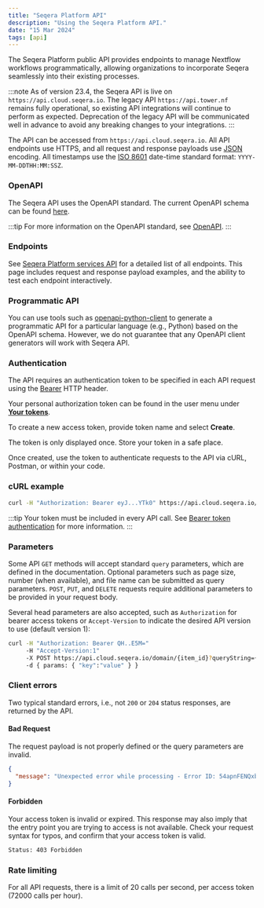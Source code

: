 ```yaml
---
title: "Seqera Platform API"
description: "Using the Seqera Platform API."
date: "15 Mar 2024"
tags: [api]
---
```


The Seqera Platform public API provides endpoints to manage Nextflow workflows programmatically, allowing organizations to incorporate Seqera seamlessly into their existing processes.

:::note
As of version 23.4, the Seqera API is live on `https://api.cloud.seqera.io`. The legacy API `https://api.tower.nf` remains fully operational, so existing API integrations will continue to perform as expected. Deprecation of the legacy API will be communicated well in advance to avoid any breaking changes to your integrations.
:::

The API can be accessed from `https://api.cloud.seqera.io`. All API endpoints use HTTPS, and all request and response payloads use [JSON](https://www.json.org/) encoding. All timestamps use the [ISO 8601](https://www.iso.org/iso-8601-date-and-time-format.html) date-time standard format: `YYYY-MM-DDTHH:MM:SSZ`.

### OpenAPI

The Seqera API uses the OpenAPI standard. The current OpenAPI schema can be found [here](https://cloud.seqera.io/openapi/seqera-api-latest.yml).

:::tip
For more information on the OpenAPI standard, see [OpenAPI](https://swagger.io/specification/).
:::

### Endpoints

See [Seqera Platform services API](https://cloud.seqera.io/openapi/index.html) for a detailed list of all endpoints. This page includes request and response payload examples, and the ability to test each endpoint interactively.

### Programmatic API

You can use tools such as [openapi-python-client](https://github.com/openapi-generators/openapi-python-client) to generate a programmatic API for a particular language (e.g., Python) based on the OpenAPI schema. However, we do not guarantee that any OpenAPI client generators will work with Seqera API.

### Authentication

The API requires an authentication token to be specified in each API request using the
[Bearer](https://swagger.io/docs/specification/authentication/bearer-authentication) HTTP header.

Your personal authorization token can be found in the user menu under [**Your tokens**](https://cloud.seqera.io/tokens).

To create a new access token, provide token name and select **Create**.

The token is only displayed once. Store your token in a safe place.

Once created, use the token to authenticate requests to the API via cURL, Postman, or within your code.

### cURL example

```bash
curl -H "Authorization: Bearer eyJ...YTk0" https://api.cloud.seqera.io/workflow
```

:::tip
Your token must be included in every API call. See [Bearer token authentication](https://swagger.io/docs/specification/authentication/bearer-authentication) for more information.
:::

### Parameters

Some API `GET` methods will accept standard `query` parameters, which are defined in the documentation. Optional parameters such as page size, number (when available), and file name can be submitted as query parameters. `POST`, `PUT`, and `DELETE` requests require additional parameters to be provided in your request body.

Several head parameters are also accepted, such as `Authorization` for bearer access tokens or `Accept-Version` to indicate the desired API version to use (default version 1):

```bash
curl -H "Authorization: Bearer QH..E5M="
     -H "Accept-Version:1"
     -X POST https://api.cloud.seqera.io/domain/{item_id}?queryString={value}
     -d { params: { "key":"value" } }

```

### Client errors

Two typical standard errors, i.e., not `200` or `204` status responses, are returned by the API.

#### Bad Request

The request payload is not properly defined or the query parameters are invalid.

```json
{
  "message": "Unexpected error while processing - Error ID: 54apnFENQxbvCr23JaIjLb"
}
```

#### Forbidden

Your access token is invalid or expired. This response may also imply that the entry point you are trying to access is not available. Check your request syntax for typos, and confirm that your access token is valid.

```bash
Status: 403 Forbidden
```

### Rate limiting

For all API requests, there is a limit of 20 calls per second, per access token (72000 calls per hour).
